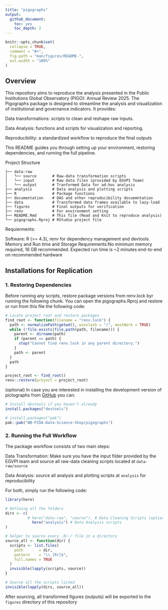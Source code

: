 ```yaml
---
title: "pigographs"
output: 
  github_document:
    toc: yes
    toc_depth: 2
---
```


<!-- README.md is generated from README.Rmd. Please edit that file -->

```r
knitr::opts_chunk$set(
  collapse = TRUE,
  comment = "#>",
  fig.path = "man/figures/README-",
  out.width = "100%"
)

```

<!-- badges: start -->

<!-- badges: end -->

## Overview

This repository aims to reproduce the analysis presented in the Public Institutions Global Observatory (PIGO): Annual Review 2025. The Pigographs package is designed to streamline the analysis and visualization of institutional and governance indicators. It provides:

Data transformations: scripts to clean and reshape raw inputs.

Data Analysis: functions and scripts for visualization and reporting.

Reproducibility: a standardized workflow to reproduce the final outputs

This README guides you through setting up your environment, restoring dependencies, and running the full pipeline.

Project Structure
```
├── data-raw
│   └── source       # Raw-data transformation scripts
│   └── input        # Raw data files (provided by EGVPI Team)
│   └── output       # Tranformed Data for ad-hoc analysis
├── analysis         # Data analysis and plotting scripts
├── R                # Package functions
├── documentation    # DAS and other reproducibility docuemntation
├── data             # Transformed data frames available to lazy-load
├── figures          # Final outputs for verification
├── renv             # For environment setting
├── README.Rmd       # This file (Read and Knit to reproduce analysis)
└── pigographs.Rproj # RStudio project file
```

Requierments:

Software: R (>= 4.3), renv for dependency management and devtools. 
Memory and Run time and Storage Requirements:No minimum memory required, 16 GB recommended. 
Expected run time is ~2 minutes end-to-end on recommended hardware


## Installations for Replication

### 1. Restoring Dependencies 
Before running any scripts, restore package versions from renv.lock byr running the following chunk. You can open the pigographs.Rproj and restore or run from this file the following code:

```r
# Locate project root and restore packages
find_root <- function(filename = "renv.lock") {
  path <- normalizePath(getwd(), winslash = "/", mustWork = TRUE)
  while (!file.exists(file.path(path, filename))) {
    parent <- dirname(path)
    if (parent == path) {
      stop("Cannot find renv.lock in any parent directory.")
    }
    path <- parent
  }
  path
}

project_root <- find_root()
renv::restore(project = project_root)
```

(optional) In case you are interested in installing the development version of pictographs from [GitHub](https://github.com/) you can:

```r
# Install devtools if you haven't already
install.packages("devtools")

# install.packages("pak")
pak::pak("WB-PIDA-Data-Science-Shop/pigographs")
```

### 2. Running the Full Workflow 
The package workflow consists of two main steps:

Data Transformation: Make sure you have the input filder provided by the EGVPI team and source all raw-data cleaning scripts located at `data-raw/source`

Data Analysis: source all analysis and plotting scripts at `analysis` for reproducibility

For both, simply run the following code:

```r
library(here)

# Defining all the folders
dirs <- c(
          # here("data-raw", "source"), # Data Cleaning Scripts (optional)
            here("analysis") # Data Analysis scripts
)

# helper to source every .R/.r file in a directory
source_all <- function(dir) {
  scripts <- list.files(
    path       = dir,
    pattern    = "\\.[Rr]$",
    full.names = TRUE
  )
  invisible(lapply(scripts, source))
}

# Source all the scripts listed
invisible(lapply(dirs, source_all))
```
After sourcing, all transformed figures (outputs) will be exported to the `figures` directory of this repository






